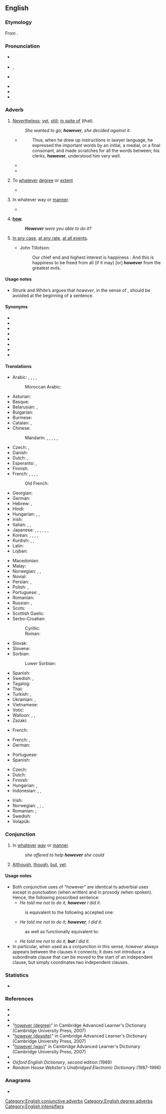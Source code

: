 ==English==

===Etymology===
From {{etyl|enm|en}} {{compound|how|ever|lang=enm|nocat=1}}.

===Pronunciation===
* {{a|RP}} {{IPA|/hɑʊˈɛvə/|lang=en}}
* {{a|US}} {{enPR|houĕvʹər}}, {{IPA|/haʊˈɛvɚ/|lang=en}}
* {{a|NY}} {{IPA|/hɑwɛvə/|lang=en}}
* {{audio|en-us-however.ogg|Audio (US)|lang=en}}
* {{rhymes|ɛvə(r)|lang=en}}
* {{hyphenation|how|ev|er|lang=en}}

===Adverb===
{{en-adv|-}}

# [[nevertheless|Nevertheless]]; [[yet]], [[still]]; [[in spite of]] (that).
#: {{ux|en|He told me not to do it. I, '''however''', did it anyway. / I did it anyway, '''however'''. / (''sometimes proscribed:'') '''However''', I did it anyway.}}
#: ''She wanted to go; '''however''', she decided against it.''
#* {{RQ:WBsnt IvryGtP}}
#*: Thus, when he drew up instructions in lawyer language, he expressed the important words by an initial, a medial, or a final consonant, and made scratches for all the words between; his clerks, '''however''', understood him very well.
#* {{quote-book|year=1918|author={{w|W. B. Maxwell}}
|chapter=2|title=[http://openlibrary.org/works/OL1097634W The Mirror and the Lamp]
|passage=''That'' the young Mr. Churchills liked—but they did not like him coming round of an evening and drinking weak whisky-and-water while he held forth on railway debentures and corporation loans. Mr. Barrett, '''however''', by fawning and flattery, seemed to be able to make not only Mrs. Churchill but everyone else do what he desired.}}
#* {{quote-magazine|date=2013-06-29|volume=407|issue=8842|page=72-3|magazine={{w|The Economist}}
|title=[http://www.economist.com/news/international/science-and-technology/21580133-how-microbes-promote-liver-cancer-overweight-punch-gut A punch in the gut]
|passage=Mostly, the microbiome is beneficial. It helps with digestion and enables people to extract a lot more calories from their food than would otherwise be possible. Research over the past few years, '''however''', has implicated it in diseases from atherosclerosis to asthma to autism.}}
# {{lb|en|degree}} To [[whatever]] [[degree]] or [[extent]]
#: {{ux|en|'''However''' clear you think you've been, many questions will remain.}}
#* {{quote-book|year=1811|author=[[s:Author:Jane Austen|Jane Austen]]|title=[[s:Sense and Sensibility|Sense and Sensibility]]|section=[[s:Sense and Sensibility/Chapter 42|Chapter 42]]|passage=Elinor, '''however''' little concerned in it, joined in their discourse; and Marianne, who had the knack of finding her way in every house to the library, '''however''' it might be avoided by the family in general, soon procured herself a book.}}
# {{lb|en|manner}} In whatever way or [[manner]].
#: {{ux|en|Let me know when you've had your interview, '''however''' it goes.}}
#* {{quote-magazine|date=2013-06-21|author={{w|Oliver Burkeman}}
|volume=189|issue=2|page=48|magazine={{w|The Guardian Weekly}}
|title=[http://www.theguardian.com/technology/2013/may/10/conscious-computing-twitter-facebook-google The tao of tech]
|passage=But the real way to build a successful online business is to be better than your rivals at undermining people's control of their own attention. Partly, this is a result of how online advertising has traditionally worked: advertisers pay for clicks, and a click is a click, '''however''' it's obtained.}}
# {{non-gloss definition|An emphatic form of}} '''[[how]]'''.
#: '''''However''' were you able to do it?''
# {{lb|en|obsolete}} [[in any case|In any case]], [[at any rate]], [[at all events]].
#* {{circa|1680}} John Tillotson:
#*: Our chief end and highest interest is happiness : And this is happiness to be freed from all (if it may) [or] '''however''' from the greatest evils.

====Usage notes====
* Strunk and White’s ''{{w|The Elements of Style}}'' argues that ''however'', in the sense of {{m|en|nevertheless}}, should be avoided at the beginning of a sentence.

====Synonyms====
{{checksense|en}}
* {{l|en|after all}}
* {{l|en|but}}
* {{l|en|nevertheless}}
* {{l|en|nonetheless}}
* {{l|en|notwithstanding}}
* {{l|en|though}}
* {{l|en|that said}}
* {{l|en|still and all}}

====Translations====
{{trans-top|nevertheless}}
* Arabic: {{t|ar|لٰكِن}}, {{t|ar|لٰكِنَّ}}, {{t|ar|وَلٰكِن|tr=wa-lākin}}, {{t|ar|وَلٰكِنَّ|tr=wa-lākinna}}, {{t|ar|رَغْمَ ذٰلِك}}
*: Moroccan Arabic: {{t|ary|وخى هد شي|tr=waḵa had ši}}
* Asturian: {{t|ast|sin embargu}}
* Basque: {{t+|eu|haatik}}
* Belarusian: {{t|be|адна́к|sc=Cyrl}}, {{t|be|тым не ме́нш|sc=Cyrl}}
* Bulgarian: {{t+|bg|оба́че|sc=Cyrl}}
* Burmese: {{t+|my|ဒါပေမဲ့|sc=Mymr}}
* Catalan: {{t+|ca|tanmateix}}, {{t+|ca|nogensmenys}}
* Chinese:
*: Mandarin: {{t+|cmn|但是|tr=dànshì|sc=Hani}}, {{t+|cmn|可是|tr=kěshì|sc=Hani}}, {{t+|cmn|不過|sc=Hani}}, {{t+|cmn|不过|tr=búguò|sc=Hani}}, {{t+|cmn|卻|sc=Hani}}, {{t+|cmn|却|tr=què|sc=Hani}}
* Czech: {{t+|cs|nicméně}}, {{t+|cs|však}}
* Danish: {{t+|da|dog}}
* Dutch: {{t+|nl|daarentegen}}, {{t+|nl|echter}}
* Esperanto: {{t|eo|kontraŭe}}, {{t+|eo|tamen}}
* Finnish: {{t+|fi|kuitenkin}}
* French: {{t+|fr|cependant}}, {{t+|fr|pourtant}}, {{t+|fr|néanmoins}}, {{t+|fr|toutefois}}, {{t+|fr|nonobstant}}
*: Old French: {{t|fro|nepourquant}}
* Georgian: {{t|ka|მიუხედავად ამისა|sc=Geor}}
* German: {{t+|de|jedoch}}
* Hebrew: {{t|he|אף על פי כן|sc=Hebr}}, {{t|he|למרות זאת|sc=Hebr}}
* Hindi: {{t|hi|फिर भी|tr=phir bhī|sc=Deva}}
* Hungarian: {{t+|hu|mégis}}, {{t+|hu|viszont}}, {{t+|hu|azonban}}
* Irish: {{t|ga|áfach}}
* Italian: {{t+|it|però}}, {{t+|it|nonostante}}, {{t+|it|tuttavia}}
* Japanese: {{t+|ja|しかし|tr=shikashi}}, {{t+|ja|が|tr=ga}}, {{t+|ja|でも|tr=demo}}, {{t+|ja|けれども|tr=keredomo}}, {{t|ja|けれど|tr=keredo}}, {{t|ja|けども|tr=kedomo}}, {{t+|ja|けど|tr=kedo}}
* Korean: {{t+|ko|그러나|sc=Kore}}, {{t+|ko|하지만|sc=Kore}}, {{t+|ko|나|tr=-(eu)na|alt=-(으)나|sc=Kore}}, {{t|ko|지만|alt=-지만|sc=Kore}}, {{t+|ko|만|alt=-만|sc=Kore}}
* Kurdish: {{t+|ku|her wiha|sc=ku-Arab}}, {{t+|ku|dîsa jî|sc=ku-Arab}}, {{t+|ku|lê|sc=ku-Arab}}
* Latin: {{t+|la|tamen}}
* Lojban: {{t+|jbo|ku'i}}
{{trans-mid}}
* Macedonian: {{t|mk|меѓутоа|sc=Cyrl}}
* Malay: {{t|ms|walau bagaimana}}
* Norwegian: {{t+|no|men}}, {{t+|no|imidlertid}}, {{t|no|ikke desto mindre}}
* Novial: {{t|nov|tamen}}
* Persian: {{t+|fa|اما|tr=ammâ|sc=fa-Arab}}, {{t|fa|با این حال|sc=fa-Arab}}
* Polish: {{t+|pl|jednakże}}, {{t+|pl|jednak}}
* Portuguese: {{t+|pt|no entanto}}, {{t+|pt|entretanto}}
* Romanian: {{t+|ro|totuși}}
* Russian: {{t+|ru|одна́ко}}, {{t+|ru|тем не ме́нее}}
* Scots: {{t|sco|houaniver}}
* Scottish Gaelic: {{t|gd|ge-tà}}
* Serbo-Croatian:
*: Cyrillic: {{t|sh|међутим}}
*: Roman: {{t+|sh|međutim}}
* Slovak: {{t|sk|však}}
* Slovene: {{t|sl|vendar}}
* Sorbian:
*: Lower Sorbian: {{t|dsb|pak}}
* Spanish: {{t+|es|sin embargo}}
* Swedish: {{t+|sv|dock}}, {{t+|sv|emellertid}}
* Tagalog: {{t|tl|subalit}}
* Thai: {{t+|th|อย่างไรก็ตาม|tr=yàang rai gôr dtaam|sc=Thai}}
* Turkish: {{t+|tr|bununla birlikte}}, {{t+|tr|ancak}}
* Ukrainian: {{t|uk|одна́к|sc=Cyrl}}, {{t|uk|проте́|sc=Cyrl}}
* Vietnamese: {{t+|vi|tuy nhiên}}
* Votic: {{t|vot|fśoravnoo}}
* Walloon: {{t+|wa|portant}}, {{t+|wa|mins nerén}}, {{t|wa|mågré tot}}
* Zazaki: {{t|zza|labelê}}
{{trans-bottom}}

{{trans-top|to whatever extent or degree}}
* French: {{t+|fr|peu importe}}
{{trans-mid}}
{{trans-bottom}}

{{trans-top|in whatever way or manner}}
* French: {{t|fr|de quelque manière que ce soit}}, {{t|fr|quelle que soit sa manière}}
* German: {{t|de|wie auch immer}}
{{trans-mid}}
* Portuguese: {{t|pt|de qualquer modo}}
* Spanish: {{t|es|de cualquier forma}}
{{trans-bottom}}

{{checktrans-top}}
* Czech: {{t+|cs|jakkoli}}
* Dutch: {{t|nl|eender hoe}}
* Finnish: {{t|fi|[[miten]] [[tahansa]]}}
* Hungarian: {{t+|hu|akármennyire}}, {{t+|hu|bármennyire}}
* Indonesian: {{t+check|id|tapi}}, {{t+check|id|tetapi}}, {{t+check|id|namun}}
{{trans-mid}}
* Irish: {{t|ga|arae}}
* Norwegian: {{t|no|på den måten}}, {{t|no|på hvilken måte}}; {{t|no|uansett hvor}}, {{t|no|hvor mye}}
* Romanian: {{t+|ro|oricum}}; {{t|ro|oricât de}}
* Swedish: {{t+|sv|hur som helst}}
* Volapük: {{t+|vo|ye}}
{{trans-bottom}}

===Conjunction===
{{en-con}}

# In [[whatever]] [[way]] or [[manner]].
#: ''she offered to help '''however''' she could''
# {{lb|en|proscribed}} [[although|Although]], [[though]], [[but]], [[yet]].

====Usage notes====
* Both conjunctive uses of "however" are identical to adverbial uses except in punctuation (when written) and in prosody (when spoken). Hence, the following proscribed sentence:
** ''He told me not to do it, '''however''' I did it.''
*: is equivalent to the following accepted one:
** ''He told me not to do it; '''however''', I did it.''
*: as well as functionally equivalent to:
** ''He told me not to do it, '''but''' I did it.''
* In particular, when used as a conjunction in this sense, ''however'' always appears between the clauses it connects; it does not introduce a subordinate clause that can be moved to the start of an independent clause, but simply coordinates two independent clauses.

===Statistics===
* {{rank|father|nor|moment|227|however|enough|quite|brought}}

===References===
* {{R:Webster 1913|however}}
* {{R:Dictionary.com|however}}
* {{R:Encarta|however}}
* "[http://dictionary.cambridge.org/define.asp?key=38295&dict=CALD however (degree)]" in Cambridge Advanced Learner's Dictionary (Cambridge University Press, 2007)
* "[http://dictionary.cambridge.org/define.asp?key=38298&dict=CALD however (despite)]" in Cambridge Advanced Learner's Dictionary (Cambridge University Press, 2007)
* "[http://dictionary.cambridge.org/define.asp?key=38296&dict=CALD however (way)]" in Cambridge Advanced Learner's Dictionary (Cambridge University Press, 2007)
* {{R:COED|however}}
* ''Oxford English Dictionary'', second edition (1989)
* ''Random House Webster's Unabridged Electronic Dictionary'' (1987-1996)

===Anagrams===
* {{anagrams|en|everwho}}

[[Category:English conjunctive adverbs]]
[[Category:English degree adverbs]]
[[Category:English intensifiers]]